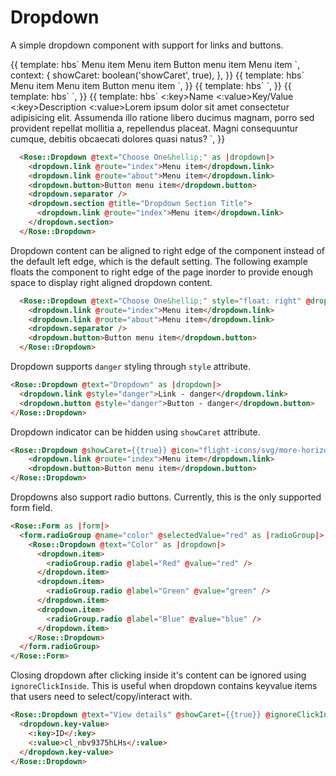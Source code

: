 
<Meta title="Rose|Dropdown" component="Dropdown" />

# Dropdown

A simple dropdown component with support for links and buttons.

<Preview>
  <Story name="Basic Dropdown" height="7rem">{{
    template: hbs`
      <Rose::Dropdown @text="Choose One&hellip;" @icon="flight-icons/svg/org-16" @showCaret={{showCaret}} as |dropdown|>
        <dropdown.link @route="index">Menu item</dropdown.link>
        <dropdown.link @route="about">Menu item</dropdown.link>
        <dropdown.separator />
        <dropdown.button>Button menu item</dropdown.button>
        <dropdown.separator />
        <dropdown.section @title="Dropdown Section Title">
          <dropdown.link @route="index">Menu item</dropdown.link>
        </dropdown.section>
      </Rose::Dropdown>
    `,
    context: {
      showCaret: boolean('showCaret', true),
    },
  }}</Story>
</Preview>

<Preview>
  <Story name="Icon-only Dropdown" height="5rem">{{
    template: hbs`
      <Rose::Dropdown @text="Choose One&hellip;" @icon="flight-icons/svg/org-16" @iconOnly={{true}} as |dropdown|>
        <dropdown.link @route="index">Menu item</dropdown.link>
        <dropdown.link @route="about">Menu item</dropdown.link>
        <dropdown.separator />
        <dropdown.button>Button menu item</dropdown.button>
      </Rose::Dropdown>
    `,
  }}</Story>
</Preview>

<Preview>
  <Story name="Dropdown with Radio Buttons" height="13rem">{{
    template: hbs`
      <Rose::Form as |form|>
        <form.radioGroup @name="color" @selectedValue="red" as |radioGroup|>
          <Rose::Dropdown @text="Color" as |dropdown|>
            <dropdown.item>
              <radioGroup.radio @label="Red" @value="red" />
            </dropdown.item>
            <dropdown.item>
              <radioGroup.radio @label="Green" @value="green" />
            </dropdown.item>
            <dropdown.item>
              <radioGroup.radio @label="Blue" @value="blue" />
            </dropdown.item>
          </Rose::Dropdown>
        </form.radioGroup>
      </Rose::Form>
    `,
  }}</Story>
</Preview>

<Preview>
  <Story name="Dropdown with Checkboxes" height="13rem">{{
    template: hbs`
      <Rose::Form as |form|>
        <form.checkboxGroup @name="color" @selectedValue="red" as |checkboxGroup|>
          <Rose::Dropdown @text="Color" as |dropdown|>
            <dropdown.item>
              <checkboxGroup.checkbox @label="Red" @value="red" />
            </dropdown.item>
            <dropdown.item>
              <checkboxGroup.checkbox @label="Green" @value="green" />
            </dropdown.item>
            <dropdown.item>
              <checkboxGroup.checkbox @label="Blue" @value="blue" />
            </dropdown.item>
          </Rose::Dropdown>
        </form.checkboxGroup>
      </Rose::Form>
    `,
  }}</Story>
</Preview>

<Preview>
  <Story name="Dropdown with Key Value Items" height="13rem">{{
    template: hbs`
      <Rose::Dropdown @text="View details" @showCaret={{showCaret}} @ignoreClickInside={{true}} as |dropdown|>
        <dropdown.key-value>
          <:key>Name</:key>
          <:value>Key/Value</:value>
        </dropdown.key-value>
        <dropdown.separator />
        <dropdown.key-value>
          <:key>Description</:key>
          <:value>Lorem ipsum dolor sit amet consectetur adipisicing elit. Assumenda illo ratione libero ducimus magnam, porro sed provident repellat mollitia a, repellendus placeat. Magni consequuntur cumque, debitis obcaecati dolores quasi natus?</:value>
        </dropdown.key-value>
      </Rose::Dropdown>
    `,
  }}</Story>
</Preview>


```html
  <Rose::Dropdown @text="Choose One&hellip;" as |dropdown|>
    <dropdown.link @route="index">Menu item</dropdown.link>
    <dropdown.link @route="about">Menu item</dropdown.link>
    <dropdown.button>Button menu item</dropdown.button>
    <dropdown.separator />
    <dropdown.section @title="Dropdown Section Title">
      <dropdown.link @route="index">Menu item</dropdown.link>
    </dropdown.section>
  </Rose::Dropdown>
```

Dropdown content can be aligned to right edge of the component instead of the default left edge, which is the default setting. The following example floats the component to right edge of the page inorder to provide enough space to display right aligned dropdown content.

```html
  <Rose::Dropdown @text="Choose One&hellip;" style="float: right" @dropdownRight={{true}} as |dropdown|>
    <dropdown.link @route="index">Menu item</dropdown.link>
    <dropdown.link @route="about">Menu item</dropdown.link>
    <dropdown.separator />
    <dropdown.button>Button menu item</dropdown.button>
  </Rose::Dropdown>
```

Dropdown supports `danger` styling through `style` attribute.

```html
<Rose::Dropdown @text="Dropdown" as |dropdown|>
  <dropdown.link @style="danger">Link - danger</dropdown.link>
  <dropdown.button @style="danger">Button - danger</dropdown.button>
</Rose::Dropdown>
```

Dropdown indicator can be hidden using `showCaret` attribute.

```html
<Rose::Dropdown @showCaret={{true}} @icon="flight-icons/svg/more-horizontal-16" as |dropdown|>
    <dropdown.link @route="index">Menu item</dropdown.link>
    <dropdown.button>Button menu item</dropdown.button>
</Rose::Dropdown>
```

Dropdowns also support radio buttons.  Currently, this is the only supported
form field.

```html
<Rose::Form as |form|>
  <form.radioGroup @name="color" @selectedValue="red" as |radioGroup|>
    <Rose::Dropdown @text="Color" as |dropdown|>
      <dropdown.item>
        <radioGroup.radio @label="Red" @value="red" />
      </dropdown.item>
      <dropdown.item>
        <radioGroup.radio @label="Green" @value="green" />
      </dropdown.item>
      <dropdown.item>
        <radioGroup.radio @label="Blue" @value="blue" />
      </dropdown.item>
    </Rose::Dropdown>
  </form.radioGroup>
</Rose::Form>
```

Closing dropdown after clicking inside it's content can be ignored using `ignoreClickInside`. This is useful when dropdown contains keyvalue items that users need to select/copy/interact with.

```html
<Rose::Dropdown @text="View details" @showCaret={{true}} @ignoreClickInside={{true}} as |dropdown|>
  <dropdown.key-value>
    <:key>ID</:key>
    <:value>cl_nbv9375hLHs</:value>
  </dropdown.key-value>
</Rose::Dropdown>
```
